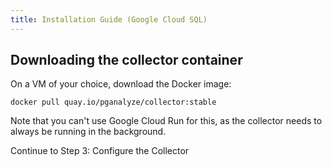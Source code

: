 ```yaml
---
title: Installation Guide (Google Cloud SQL)
---
```


## Downloading the collector container

On a VM of your choice, download the Docker image:

```
docker pull quay.io/pganalyze/collector:stable
```

Note that you can't use Google Cloud Run for this, as the collector needs to always be running in the background.

<Link className="btn btn-success" to="03_configure_the_collector_docker">
  Continue to Step 3: Configure the Collector
</Link>
